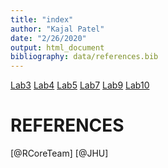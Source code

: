 ```yaml
---
title: "index"
author: "Kajal Patel"
date: "2/26/2020"
output: html_document
bibliography: data/references.bib
---
```

[Lab3](Lab3_KajalPatel.html)
[Lab4](Lab4_KajalPatel.html)
[Lab5](Lab5_KajalPatel.html)
[Lab7](Lab7_KajalPatel.html)
[Lab9](Lab9_KajalPatel.html)
[Lab10](Lab10_KajalPatel.html)

# REFERENCES
[@RCoreTeam]
[@JHU]